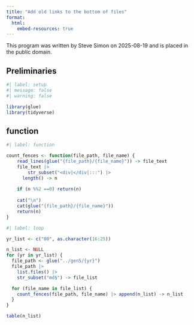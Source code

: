 ```yaml
---
title: "Add old links to the bottom of files"
format:
  html:
    embed-resources: true
---
```


This program was written by Steve Simon on 2025-08-19 and is placed in the public domain.

## Preliminaries

```r
#| label: setup
#| message: false
#| warning: false

library(glue)
library(tidyverse)
```


## function

```r
#| label: function

count_fences <- function(file_path, file_name) {
	read_lines(glue("{file_path}/{file_name}")) -> file_text
	file_text |>
		str_subset("<div|</div|:::") |>
	  length() -> n
	
	if (n %%2 ==0) return(n)
	
	cat("\n")
	cat(glue("{file_path}/{file_name}"))
	return(n)
}
```

```r
#| label: loop

yr_list <- c("00", as.character(16:25))

n_list <- NULL
for (yr in yr_list) {
  file_path <- glue("../gen5/{yr}")
  file_path |>
    list.files() |>
    str_subset("md$") -> file_list

  for (file_name in file_list) {
    count_fences(file_path, file_name) |> append(n_list) -> n_list
  }
}

table(n_list)
```
